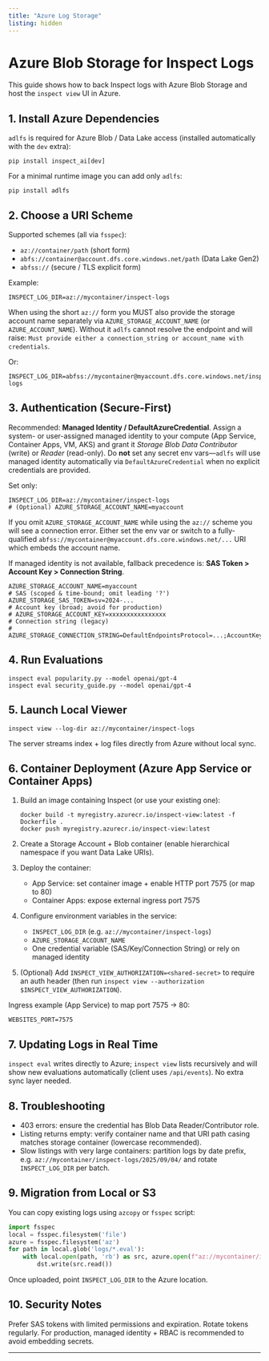 ```yaml
---
title: "Azure Log Storage"
listing: hidden
---
```


# Azure Blob Storage for Inspect Logs

This guide shows how to back Inspect logs with Azure Blob Storage and host the `inspect view` UI in Azure.

## 1. Install Azure Dependencies

`adlfs` is required for Azure Blob / Data Lake access (installed automatically with the `dev` extra):

```
pip install inspect_ai[dev]
```

For a minimal runtime image you can add only `adlfs`:

```
pip install adlfs
```

## 2. Choose a URI Scheme

Supported schemes (all via `fsspec`):

- `az://container/path` (short form)
- `abfs://container@account.dfs.core.windows.net/path` (Data Lake Gen2)
- `abfss://` (secure / TLS explicit form)

Example:

```
INSPECT_LOG_DIR=az://mycontainer/inspect-logs
```

::: {.callout-note}
When using the short `az://` form you MUST also provide the storage account name separately via `AZURE_STORAGE_ACCOUNT_NAME` (or `AZURE_ACCOUNT_NAME`). Without it `adlfs` cannot resolve the endpoint and will raise: `Must provide either a connection_string or account_name with credentials`.
:::

Or:

```
INSPECT_LOG_DIR=abfss://mycontainer@myaccount.dfs.core.windows.net/inspect-logs
```

## 3. Authentication (Secure-First)

Recommended: **Managed Identity / DefaultAzureCredential**. Assign a system- or user-assigned managed identity to your compute (App Service, Container Apps, VM, AKS) and grant it *Storage Blob Data Contributor* (write) or *Reader* (read-only). Do **not** set any secret env vars—`adlfs` will use managed identity automatically via `DefaultAzureCredential` when no explicit credentials are provided.

Set only:

```
INSPECT_LOG_DIR=az://mycontainer/inspect-logs
# (Optional) AZURE_STORAGE_ACCOUNT_NAME=myaccount
```

If you omit `AZURE_STORAGE_ACCOUNT_NAME` while using the `az://` scheme you will see a connection error. Either set the env var or switch to a fully-qualified `abfss://mycontainer@myaccount.dfs.core.windows.net/...` URI which embeds the account name.

If managed identity is not available, fallback precedence is: **SAS Token > Account Key > Connection String**.

```
AZURE_STORAGE_ACCOUNT_NAME=myaccount
# SAS (scoped & time-bound; omit leading '?')
AZURE_STORAGE_SAS_TOKEN=sv=2024-...
# Account key (broad; avoid for production)
# AZURE_STORAGE_ACCOUNT_KEY=xxxxxxxxxxxxxxxx
# Connection string (legacy)
# AZURE_STORAGE_CONNECTION_STRING=DefaultEndpointsProtocol=...;AccountKey=...
```

## 4. Run Evaluations

```
inspect eval popularity.py --model openai/gpt-4
inspect eval security_guide.py --model openai/gpt-4
```

## 5. Launch Local Viewer

```
inspect view --log-dir az://mycontainer/inspect-logs
```

The server streams index + log files directly from Azure without local sync.

## 6. Container Deployment (Azure App Service or Container Apps)

1. Build an image containing Inspect (or use your existing one):
   ```
   docker build -t myregistry.azurecr.io/inspect-view:latest -f Dockerfile .
   docker push myregistry.azurecr.io/inspect-view:latest
   ```
2. Create a Storage Account + Blob container (enable hierarchical namespace if you want Data Lake URIs).
3. Deploy the container:
   - App Service: set container image + enable HTTP port 7575 (or map to 80)
   - Container Apps: expose external ingress port 7575
4. Configure environment variables in the service:
   - `INSPECT_LOG_DIR` (e.g. `az://mycontainer/inspect-logs`)
   - `AZURE_STORAGE_ACCOUNT_NAME`
   - One credential variable (SAS/Key/Connection String) or rely on managed identity
5. (Optional) Add `INSPECT_VIEW_AUTHORIZATION=<shared-secret>` to require an auth header (then run `inspect view --authorization $INSPECT_VIEW_AUTHORIZATION`).

Ingress example (App Service) to map port 7575 -> 80:

```
WEBSITES_PORT=7575
```

## 7. Updating Logs in Real Time

`inspect eval` writes directly to Azure; `inspect view` lists recursively and will show new evaluations automatically (client uses `/api/events`). No extra sync layer needed.

## 8. Troubleshooting

- 403 errors: ensure the credential has Blob Data Reader/Contributor role.
- Listing returns empty: verify container name and that URI path casing matches storage container (lowercase recommended).
- Slow listings with very large containers: partition logs by date prefix, e.g. `az://mycontainer/inspect-logs/2025/09/04/` and rotate `INSPECT_LOG_DIR` per batch.

## 9. Migration from Local or S3

You can copy existing logs using `azcopy` or `fsspec` script:

```python
import fsspec
local = fsspec.filesystem('file')
azure = fsspec.filesystem('az')
for path in local.glob('logs/*.eval'):
    with local.open(path, 'rb') as src, azure.open(f"az://mycontainer/inspect-logs/{path.split('/')[-1]}", 'wb') as dst:
        dst.write(src.read())
```

Once uploaded, point `INSPECT_LOG_DIR` to the Azure location.

## 10. Security Notes

Prefer SAS tokens with limited permissions and expiration. Rotate tokens regularly. For production, managed identity + RBAC is recommended to avoid embedding secrets.

---